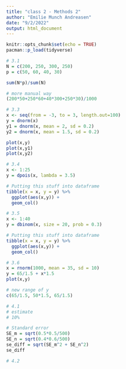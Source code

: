 ```yaml
---
title: "class 2 - Methods 2"
author: "Emilie Munch Andreasen"
date: "9/2/2022"
output: html_document
---
```


```r
knitr::opts_chunk$set(echo = TRUE)
pacman::p_load(tidyverse)
```

```r
# 3.1 
N = c(200, 250, 300, 250)
p = c(50, 60, 40, 30)

sum(N*p)/sum(N)

# more manual way
(200*50+250*60+40*300+250*30)/1000
```

```r
# 3.3
x <- seq(from = -3, to = 3, length.out=100)
y = dnorm(x)
y1 = dnorm(x, mean = 2, sd = 0.2)
y2 = dnorm(x, mean = 1.5, sd = 0.2)

plot(x,y)
plot(x,y1)
plot(x,y2)

```

```r
# 3.4
x <- 1:25
y = dpois(x, lambda = 3.5)

# Putting this stuff into dataframe
tibble(x = x, y = y) %>% 
  ggplot(aes(x,y)) +
  geom_col()

```

```r
# 3.5
x <- 1:40
y = dbinom(x, size = 20, prob = 0.3)

# Putting this stuff into dataframe
tibble(x = x, y = y) %>% 
  ggplot(aes(x,y)) +
  geom_col()

```

```r
# 3.6
x = rnorm(1000, mean = 35, sd = 10)
y = 65/1.5 + x*1.5
plot(x,y)

# new range of y
c(65/1.5, 50*1.5, 65/1.5)

```

```r
# 4.1
# estimate
# 10%

# Standard error 
SE_m = sqrt(0.5*0.5/500)
SE_n = sqrt(0.4*0.6/500)
se_diff = sqrt(SE_m^2 + SE_n^2)
se_diff

```
```r
# 4.2

```

